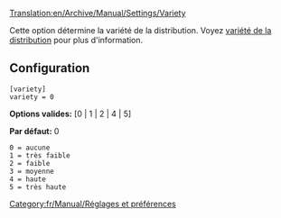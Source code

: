 [[Translation:en/Archive/Manual/Settings/Variety]]


Cette option détermine la variété de la distribution. Voyez [[fr/Manual/Variété de la distribution|variété de la distribution]] pour plus d'information.

== Configuration ==

<pre>
[variety]
variety = 0
</pre>

'''Options valides:''' [0 | 1 | 2 | 4 | 5]

'''Par défaut:''' 0

<pre>
0 = aucune
1 = très faible
2 = faible
3 = moyenne
4 = haute
5 = très haute
</pre>

[[Category:fr/Manual/Réglages et préférences]]